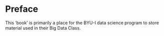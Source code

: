 # Preface {.unnumbered}

This 'book' is primarily a place for the BYU-I data science program to store material used in their Big Data Class.